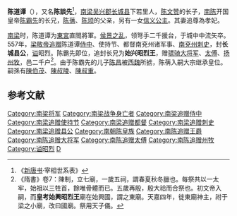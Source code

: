 '''陈道谭'''（{{bd|?||548年}}），又名'''陈談先'''<ref>《[[新唐书|新唐书]]·宰相世系表》</ref>，[[南梁|南梁]][[吴兴郡|吴兴郡]][[长城县|长城县]]下若里人，[[陈文赞|陈文赞]]的长子，[[南陈|南陈]]开国皇帝[[陈霸先|陈霸先]]的长兄，[[陈蒨|陈蒨]]、[[陈顼|陈顼]]的父亲，另有一女[[信義公主_(陳始興王)|信义公主]]。其妻追尊為孝妃。

[[南梁|南梁]]时，陈道谭为[[東宮|東宮]]直閤將軍。[[侯景之乱|侯景之乱]]，领弩手二千援台，于城中中流矢卒。557年，[[梁敬帝|梁敬帝]][[追赠|追赠]]陈道谭[[侍中|侍中]]、使持节、都督南兗州诸军事、[[南兗州|南兗州]][[刺史|刺史]]，封'''长城县公'''，[[谥|谥]]昭烈。陈霸先即位，追封长兄为'''始兴昭烈王'''，赠[[骠骑大将军|骠骑大将军]]、[[太傅|太傅]]、[[扬州|扬州]][[牧|牧]]，邑二千户<ref>《隋書》卷7：陳制，立七廟，一歲五祠，謂春夏秋冬臘也。每祭共以一太牢，始祖以三牲首，餘唯骨體而已。五歲再殷，殷大祫而合祭也。初文帝入嗣，而'''皇考始興昭烈王'''廟在始興國，謂之東廟。天嘉四年，徙東廟神主，祔于梁之小廟，改曰國廟。祭用天子儀。</ref>。由于陈霸先的儿子[[陳昌_(南北朝)|陈昌]]被[[西魏|西魏]]所掳，陈蒨入嗣大宗继承皇位。嗣孫有[[陳伯茂|陳伯茂]]、[[陳叔陵|陳叔陵]]、[[陳叔重|陳叔重]]。

==参考文献==
<div class="references-small">
<references></references>
</div>
{{DEFAULTSORT:C}}
[[Category:南梁将军|Category:南梁将军]]
[[Category:南梁战争身亡者|Category:南梁战争身亡者]]
[[Category:南梁追赠侍中|Category:南梁追赠侍中]]
[[Category:南梁追赠使持节|Category:南梁追赠使持节]]
[[Category:南梁追赠都督|Category:南梁追赠都督]]
[[Category:南梁追赠刺史|Category:南梁追赠刺史]]
[[Category:南梁追赠县公|Category:南梁追赠县公]]
[[Category:南朝陈皇族|Category:南朝陈皇族]]
[[Category:南陈追赠王爵|Category:南陈追赠王爵]]
[[Category:南陈追赠大将军|Category:南陈追赠大将军]]
[[Category:南陈追赠太傅|Category:南陈追赠太傅]]
[[Category:南陈追赠州牧|Category:南陈追赠州牧]]
[[Category:谥昭烈|Category:谥昭烈]]
[[Category:陈姓|D]]